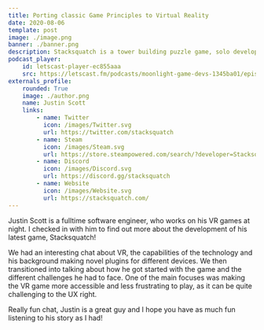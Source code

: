 ```yaml
---
title: Porting classic Game Principles to Virtual Reality
date: 2020-08-06
template: post
image: ./image.png
banner: ./banner.png
description: Stacksquatch is a tower building puzzle game, solo developed by Justin Scott, who is also the publisher of several VR plugins for Unity.
podcast_player:
    id: letscast-player-ec855aaa
    src: https://letscast.fm/podcasts/moonlight-game-devs-1345ba01/episodes/roguelite-deckbuilder-game-development/player.js
externals_profile:
    rounded: True
    image: ./author.png
    name: Justin Scott
    links:
        - name: Twitter
          icon: /images/Twitter.svg
          url: https://twitter.com/stacksquatch
        - name: Steam
          icon: /images/Steam.svg
          url: https://store.steampowered.com/search/?developer=Stacksquatch%20Society&snr=1_5_9__2000
        - name: Discord
          icon: /images/Discord.svg
          url: https://discord.gg/stacksquatch
        - name: Website
          icon: /images/Website.svg
          url: https://stacksquatch.com/
---
```



Justin Scott is a fulltime software engineer, who works on his VR games at night. I checked in with him to find out more about the development of his latest game, Stacksquatch!

<Stacksquatch />

We had an interesting chat about VR, the capabilities of the technology and his background making novel plugins for different devices. We then transitioned into talking about how he got started with the game 
and the different challenges he had to face. One of the main focuses was making the VR game more accessible and less frustrating to play, as it can be quite challenging to the UX right.

Really fun chat, Justin is a great guy and I hope you have as much fun listening to his story as I had!